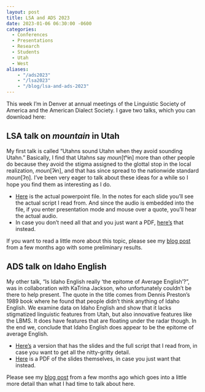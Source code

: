 ```yaml
---
layout: post
title: LSA and ADS 2023
date: 2023-01-06 06:30:00 -0600
categories: 
  - Conferences
  - Presentations
  - Research
  - Students
  - Utah
  - West
aliases: 
    - "/ads2023"
    - "/lsa2023"
    - "/blog/lsa-and-ads-2023"
---
```


This week I'm in Denver at annual meetings of the Linguistic Society of America and the American Dialect Society. I gave two talks, which you can download here:

## LSA talk on *mountain* in Utah

My first talk is called "Utahns sound Utahn when they avoid sounding Utahn." Basically, I find that Utahns say *moun*[tʰɨn] more than other people do because they avoid the stigma assigned to the glottal stop in the local realization, *moun*[ʔɨn], and that has since spread to the nationwide standard *moun*[ʔn̩]. I've been very eager to talk about these ideas for a while so I hope you find them as interesting as I do.

* [Here](/downloads/230106-LSA_mountain.pptx) is the actual powerpoint file. In the notes for each slide you'll see the actual script I read from. And since the audio is embedded into the file, if you enter presentation mode and mouse over a quote, you'll hear the actual audio. 
* In case you don't need all that and you just want a PDF, [here's](/downloads/230106-LSA_mountain.pdf) that instead.

If you want to read a little more about this topic, please see my [blog post](/blog/idaho-montana-wyoming-and-utah-english-survey-results) from a few months ago with some preliminary results. 



## ADS talk on Idaho English

My other talk, "Is Idaho English really 'the epitome of Average English'?", was in collaboration with KaTrina Jackson, who unfortunately couldn't be there to help present. The quote in the title comes from Dennis Preston's 1989 book where he found that people didn't think anything of Idaho English. We examine data on Idaho English and show that it lacks stigmatized linguistic features from Utah, but also innovative features like the LBMS. It does have features that are floating under the radar though. In the end we, conclude that Idaho English does appear to be the epitome of average English.

* [Here's](/downloads/230106-ADS_Idaho_notes.pdf) a version that has the slides and the full script that I read from, in case you want to get all the nitty-gritty detail. 
* [Here](/downloads/230106-ADS_Idaho.pdf) is a PDF of the slides themselves, in case you just want that instead.

Please see my [blog post](/blog/idaho-montana-wyoming-and-utah-english-survey-results) from a few months ago which goes into a little more detail than what I had time to talk about here. 